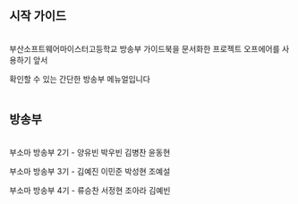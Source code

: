 ## 시작 가이드
<br/>
부산소프트웨어마이스터고등학교 방송부 가이드북을 문서화한 프로젝트 오프에어를 사용하기 앞서

확인할 수 있는 간단한 방송부 메뉴얼입니다
<br/>
<br/>
## 방송부
<br/>
부소마 방송부 2기 - 양유빈 박우빈 김병찬 윤동현 

부소마 방송부 3기 - 김예진 이민준 박성현 조예설

부소마 방송부 4기 - 류승찬 서정현 조아라 김예빈
<br/>
<br/>
<br/>
